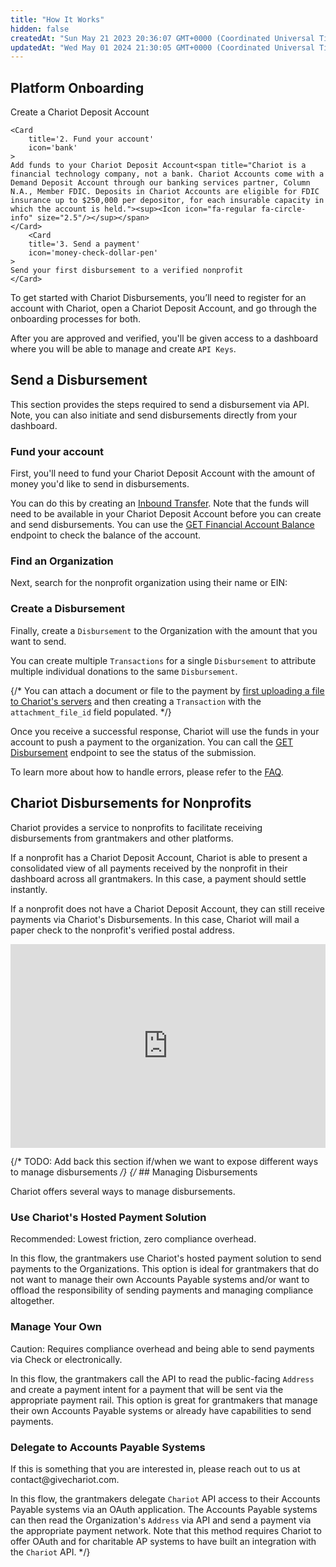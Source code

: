 ```yaml
---
title: "How It Works"
hidden: false
createdAt: "Sun May 21 2023 20:36:07 GMT+0000 (Coordinated Universal Time)"
updatedAt: "Wed May 01 2024 21:30:05 GMT+0000 (Coordinated Universal Time)"
---
```


## Platform Onboarding
<CardGroup cols={3}>
    <Card title='1. Set up account' icon='user-plus'>
  Create a Chariot Deposit Account<span title="Chariot is a financial technology company, not a bank. Chariot Accounts come with a Demand Deposit Account through our banking services partner, Column N.A., Member FDIC. Deposits in Chariot Accounts are eligible for FDIC insurance up to $250,000 per depositor, for each insurable capacity in which the account is held."><sup><Icon icon="fa-regular fa-circle-info" size="2.5"/></sup></span>
    </Card>

    <Card
        title='2. Fund your account'
        icon='bank'
    >
    Add funds to your Chariot Deposit Account<span title="Chariot is a financial technology company, not a bank. Chariot Accounts come with a Demand Deposit Account through our banking services partner, Column N.A., Member FDIC. Deposits in Chariot Accounts are eligible for FDIC insurance up to $250,000 per depositor, for each insurable capacity in which the account is held."><sup><Icon icon="fa-regular fa-circle-info" size="2.5"/></sup></span>
    </Card>
        <Card
        title='3. Send a payment'
        icon='money-check-dollar-pen'
    >
    Send your first disbursement to a verified nonprofit
    </Card>
</CardGroup>

To get started with Chariot Disbursements<span title="Chariot is a financial technology company, not a bank. Chariot Accounts come with a Demand Deposit Account through our banking services partner, Column N.A., Member FDIC. Deposits in Chariot Accounts are eligible for FDIC insurance up to $250,000 per depositor, for each insurable capacity in which the account is held."><sup><Icon icon="fa-regular fa-circle-info" size="2.5"/></sup></span>, you’ll need to register for an account with Chariot, open a Chariot Deposit Account, and go through the onboarding processes for both. 

After you are approved and verified, you'll be given access to a dashboard where you will be able to manage and create `API Keys`.

## Send a Disbursement

This section provides the steps required to send a disbursement via API. Note, you can also initiate and send disbursements directly from your dashboard.

<Steps>

### Fund your account

First, you'll need to fund your Chariot Deposit Account with the amount of money you'd like to send in disbursements.

You can do this by creating an [Inbound Transfer](/api/inbound-transfers/create).
Note that the funds will need to be available in your Chariot Deposit Account before you can create and send disbursements.
You can use the [GET Financial Account Balance](/api/financial-accounts/get-balance) endpoint to check the balance of the account.

<EndpointRequestSnippet endpoint="POST /v1/inbound_transfers" example="CreateInboundTransfer" />

### Find an Organization

Next, search for the nonprofit organization using their name or EIN:

<EndpointRequestSnippet endpoint="GET /v1/organizations/search" />

### Create a Disbursement

Finally, create a `Disbursement` to the Organization with the amount that you want to send.

You can create multiple `Transactions` for a single `Disbursement` to attribute multiple individual donations to the same `Disbursement`.

{/* <Note>
You can attach a document or file to the payment by [first uploading a file to Chariot's servers](/v2024-10-30/api/files/upload-file)
and then creating a `Transaction` with the `attachment_file_id` field populated.
</Note> */}

<EndpointRequestSnippet endpoint="POST /v1/disbursements"  example="MultipleTransactions"/>

Once you receive a successful response, Chariot will use the funds in your account to push a payment to the organization.
You can call the [GET Disbursement](/api/disbursements/get) endpoint to see the status of the submission.

To learn more about how to handle errors, please refer to the [FAQ](/guides/disbursements/faq).


</Steps>

## Chariot Disbursements for Nonprofits

Chariot provides a service to nonprofits to facilitate receiving disbursements from grantmakers and other platforms.

If a nonprofit has a Chariot Deposit Account, Chariot is able to present a consolidated view of all payments received by the nonprofit in their dashboard across all grantmakers. In this case, a payment should settle instantly.

If a nonprofit does not have a Chariot Deposit Account, they can still receive payments via Chariot's Disbursements. In this case, Chariot will mail a paper check to the nonprofit's verified postal address.

<div style="position: relative; padding-bottom: 64.5933014354067%; height: 0;"><iframe src="https://www.loom.com/embed/10fd1d33512d49a79a4a3cb877d4f6eb?sid=da45d550-d06b-4398-8770-d7645a0a0c09" frameborder="0" webkitallowfullscreen mozallowfullscreen allowfullscreen style="position: absolute; top: 0; left: 0; width: 100%; height: 100%;"></iframe></div>


{/* TODO: Add back this section if/when we want to expose different ways to manage disbursements */}
{/* ## Managing Disbursements

Chariot offers several ways to manage disbursements.

### Use Chariot's Hosted Payment Solution

<Tip>
Recommended: Lowest friction, zero compliance overhead.
</Tip>

In this flow, the grantmakers use Chariot's hosted payment solution to send payments to the Organizations.
This option is ideal for grantmakers that do not want to manage their own Accounts Payable systems and/or want to offload the responsibility of sending payments and managing compliance altogether.

### Manage Your Own

<Warning>
Caution: Requires compliance overhead and being able to send payments via Check or electronically.
</Warning>

In this flow, the grantmakers call the API to read the public-facing `Address`
and create a payment intent for a payment that will be sent via the appropriate payment rail.
This option is great for grantmakers that manage their own Accounts Payable systems or already have capabilities to send payments.

### Delegate to Accounts Payable Systems

<Info>
If this is something that you are interested in, please reach out to us at contact@givechariot.com.
</Info>

In this flow, the grantmakers delegate `Chariot` API access to their Accounts Payable systems via an OAuth application.
The Accounts Payable systems can then read the Organization's `Address` via API and send a payment via the appropriate payment network.
Note that this method requires Chariot to offer OAuth and for charitable AP systems to have built an integration with the `Chariot` API. */}